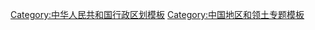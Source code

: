 {{Navbox
|name=Inner Mongolia topics
|state= {{{state<includeonly>|collapsed</includeonly>}}}
|title=[[内蒙古]]专题
|bodyclass = hlist
|evenstyle = background:#F4F0EC

|above = [[呼和浩特市]] ([[中华人民共和国省会列表|首府]])
|below = 
* {{icon|category}} '''[[:Category:内蒙古|分类]]'''
* {{Icon|Commons}} '''[[commons:Category:Inner Mongolia|共享资源]]'''

|group1=[[:Category:内蒙古|总体]] 
|list1=
* [[内蒙古历史|历史]]
* [[内蒙古政治|政治]]
* [[内蒙古经济|经济]]

|group2=[[内蒙古自治区#地理|地理]]
|list2=
* [[中华人民共和国城市列表#内蒙古|城市]] 
* [[内蒙古高原]] 
* [[鄂尔多斯高原]] 
* [[腾格里沙漠]] 
* [[黄河]]
* [[河套]]
* [[戈壁]] 
* [[内蒙古自治区#地理#气候|气候]]

|group3=[[蒙古族文化|文化]]
|list3=
* [[蒙古语]] 
* [[晋语]] 
* [[东北官话]] 
* [[蒙古字母]] 
* [[蒙古族音乐]]
* [[汉族音乐]]  
* [[那达慕]]
* [[正蓝旗_(内蒙古)|正蓝旗]]
* [[内蒙古自治区高等学校列表|内蒙古高校]] 

|group4=饮食
|list4=
* [[蒙古奶食品]] 
* [[烤全羊]]
* [[涮羊肉]]

|group5=旅游景点
|list5=
* [[元上都遗址]]
* [[成吉思汗陵]] 
* [[克什克腾世界地质公园]] 
* [[昭君墓]] 
* [[席力圖召]] 

}}<noinclude>
{{collapsible option |state=collapsed}}

[[Category:中华人民共和国行政区划模板]]
[[Category:中国地区和领土专题模板]]
[[Category:内蒙古模板| ]]
</noinclude>